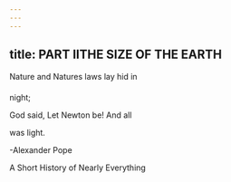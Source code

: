 ```yaml
---
---
---
```

title: PART IITHE SIZE OF THE EARTH
---




Nature and Natures laws lay hid in

night;

God said, Let Newton be! And all

was light.

-Alexander Pope





A Short History of Nearly Everything
